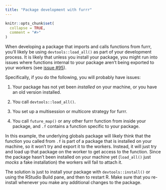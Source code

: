 ```yaml
---
title: "Package development with furrr"
---
```


```r
knitr::opts_chunk$set(
  collapse = TRUE,
  comment = "#>"
)
```

When developing a package that imports and calls functions from furrr, you'll likely be using `devtools::load_all()` as part of your development process. It is likely that unless you install your package, you might run into issues where functions internal to your package aren't being exported to your workers (see [issue #95](https://github.com/DavisVaughan/furrr/issues/95)).

Specifically, if you do the following, you will probably have issues:

1) Your package has not yet been _installed_ on your machine, or you have an old version installed.

2) You call `devtools::load_all()`.

3) You set up a multisession or multicore strategy for furrr.

4) You call `future_map()` or any other furrr function from inside your package, and `.f` contains a function specific to your package.

In this example, the underlying globals package will likely think that the function you called from `.f` is part of a package that is installed on your machine, so it won't try and export it to the workers. Instead, it will just try and load up that package on the worker to get access to the function. Since the package hasn't been installed on your machine yet (`load_all()` just _mocks_ a fake installation) the workers will fail to attach it.

The solution is just to install your package with `devtools::install()` or using the RStudio Build pane, and then to restart R. Make sure that you re-install whenever you make any additional changes to the package.
